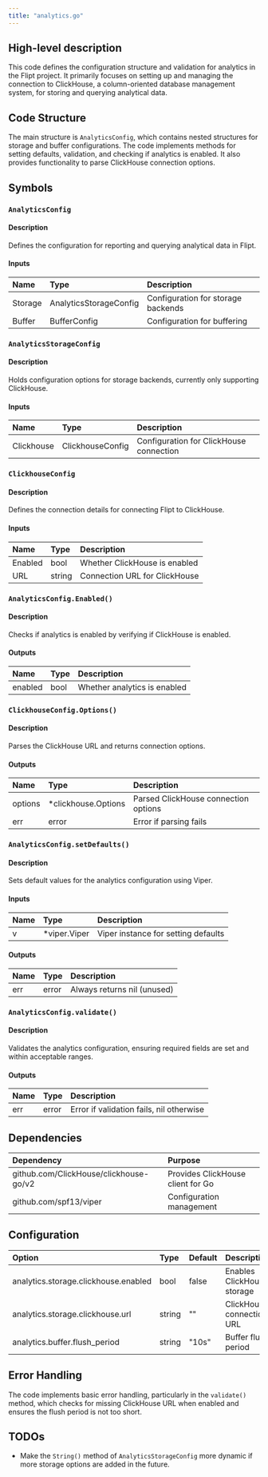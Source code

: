 ```yaml
---
title: "analytics.go"
---
```


## High-level description
This code defines the configuration structure and validation for analytics in the Flipt project. It primarily focuses on setting up and managing the connection to ClickHouse, a column-oriented database management system, for storing and querying analytical data.

## Code Structure
The main structure is `AnalyticsConfig`, which contains nested structures for storage and buffer configurations. The code implements methods for setting defaults, validation, and checking if analytics is enabled. It also provides functionality to parse ClickHouse connection options.

## Symbols

### `AnalyticsConfig`
#### Description
Defines the configuration for reporting and querying analytical data in Flipt.

#### Inputs
| Name | Type | Description |
|:-----|:-----|:------------|
| Storage | AnalyticsStorageConfig | Configuration for storage backends |
| Buffer | BufferConfig | Configuration for buffering |

### `AnalyticsStorageConfig`
#### Description
Holds configuration options for storage backends, currently only supporting ClickHouse.

#### Inputs
| Name | Type | Description |
|:-----|:-----|:------------|
| Clickhouse | ClickhouseConfig | Configuration for ClickHouse connection |

### `ClickhouseConfig`
#### Description
Defines the connection details for connecting Flipt to ClickHouse.

#### Inputs
| Name | Type | Description |
|:-----|:-----|:------------|
| Enabled | bool | Whether ClickHouse is enabled |
| URL | string | Connection URL for ClickHouse |

### `AnalyticsConfig.Enabled()`
#### Description
Checks if analytics is enabled by verifying if ClickHouse is enabled.

#### Outputs
| Name | Type | Description |
|:-----|:-----|:------------|
| enabled | bool | Whether analytics is enabled |

### `ClickhouseConfig.Options()`
#### Description
Parses the ClickHouse URL and returns connection options.

#### Outputs
| Name | Type | Description |
|:-----|:-----|:------------|
| options | *clickhouse.Options | Parsed ClickHouse connection options |
| err | error | Error if parsing fails |

### `AnalyticsConfig.setDefaults()`
#### Description
Sets default values for the analytics configuration using Viper.

#### Inputs
| Name | Type | Description |
|:-----|:-----|:------------|
| v | *viper.Viper | Viper instance for setting defaults |

#### Outputs
| Name | Type | Description |
|:-----|:-----|:------------|
| err | error | Always returns nil (unused) |

### `AnalyticsConfig.validate()`
#### Description
Validates the analytics configuration, ensuring required fields are set and within acceptable ranges.

#### Outputs
| Name | Type | Description |
|:-----|:-----|:------------|
| err | error | Error if validation fails, nil otherwise |

## Dependencies
| Dependency | Purpose |
|:-----------|:--------|
| github.com/ClickHouse/clickhouse-go/v2 | Provides ClickHouse client for Go |
| github.com/spf13/viper | Configuration management |

## Configuration
| Option | Type | Default | Description |
|:-------|:-----|:--------|:------------|
| analytics.storage.clickhouse.enabled | bool | false | Enables ClickHouse storage |
| analytics.storage.clickhouse.url | string | "" | ClickHouse connection URL |
| analytics.buffer.flush_period | string | "10s" | Buffer flush period |

## Error Handling
The code implements basic error handling, particularly in the `validate()` method, which checks for missing ClickHouse URL when enabled and ensures the flush period is not too short.

## TODOs
- Make the `String()` method of `AnalyticsStorageConfig` more dynamic if more storage options are added in the future.